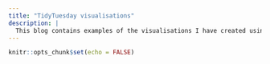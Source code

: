 ```yaml
---
title: "TidyTuesday visualisations"
description: |
  This blog contains examples of the visualisations I have created using TidyTuesday datasets done as part of the fortnightly Code Club. More information on the TidyTuesday initative can be found on Thomas Mock's Github page https://github.com/rfordatascience/tidytuesday
---
```


```r
knitr::opts_chunk$set(echo = FALSE)
```
